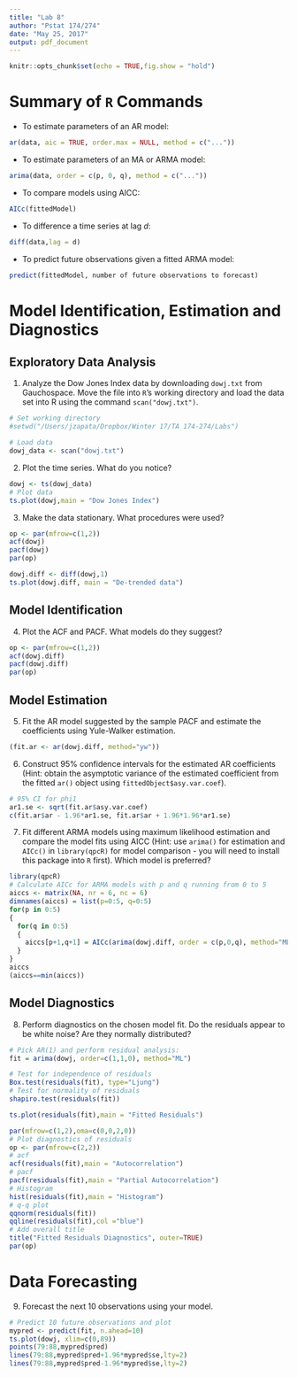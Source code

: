 ```yaml
---
title: "Lab 8"
author: "Pstat 174/274"
date: "May 25, 2017"
output: pdf_document
---
```


```r
knitr::opts_chunk$set(echo = TRUE,fig.show = "hold")
```

# Summary of `R` Commands 


- To estimate parameters of an AR model:
```r
ar(data, aic = TRUE, order.max = NULL, method = c("..."))
```

- To estimate parameters of an MA or ARMA model: 
```r
arima(data, order = c(p, 0, q), method = c("..."))
```

- To compare models using AICC: 
```r
AICc(fittedModel)
```

- To difference a time series at lag $d$:
```r
diff(data,lag = d)
```

- To predict future observations given a fitted ARMA model: 
```r
predict(fittedModel, number of future observations to forecast)
```

# Model Identification, Estimation and Diagnostics

## Exploratory Data Analysis

1. Analyze the Dow Jones Index data by downloading `dowj.txt` from Gauchospace. Move the file into `R`’s working directory and load the data set into R using the command `scan("dowj.txt")`.
```r
# Set working directory
#setwd("/Users/jzapata/Dropbox/Winter 17/TA 174-274/Labs")
```

```r
# Load data
dowj_data <- scan("dowj.txt")
```

2. Plot the time series. What do you notice?
```r
dowj <- ts(dowj_data)
# Plot data
ts.plot(dowj,main = "Dow Jones Index")
```

3. Make the data stationary. What procedures were used?
```r
op <- par(mfrow=c(1,2))
acf(dowj)
pacf(dowj)
par(op)
```

```r
dowj.diff <- diff(dowj,1)
ts.plot(dowj.diff, main = "De-trended data")
```

## Model Identification

4. Plot the ACF and PACF. What models do they suggest?
```r
op <- par(mfrow=c(1,2))
acf(dowj.diff)
pacf(dowj.diff)
par(op)
```

## Model Estimation

5. Fit the AR model suggested by the sample PACF and estimate the coefficients using Yule-Walker estimation.
```r
(fit.ar <- ar(dowj.diff, method="yw"))
```

6. Construct 95% confidence intervals for the estimated AR coefficients (Hint: obtain the asymptotic variance of the estimated coefficient from the fitted `ar()` object using `fittedObject$asy.var.coef`).
```r
# 95% CI for phi1
ar1.se <- sqrt(fit.ar$asy.var.coef)
c(fit.ar$ar - 1.96*ar1.se, fit.ar$ar + 1.96*1.96*ar1.se)
```

7. Fit different ARMA models using maximum likelihood estimation and compare the model fits using AICC (Hint: use `arima()` for estimation and `AICc()` in `library(qpcR)` for model comparison - you will need to install this package into `R` first). Which model is preferred?
```r
library(qpcR)
# Calculate AICc for ARMA models with p and q running from 0 to 5
aiccs <- matrix(NA, nr = 6, nc = 6)
dimnames(aiccs) = list(p=0:5, q=0:5)
for(p in 0:5)
{
  for(q in 0:5)
  {
    aiccs[p+1,q+1] = AICc(arima(dowj.diff, order = c(p,0,q), method="ML"))
  }
}
aiccs
(aiccs==min(aiccs))
```

## Model Diagnostics

8. Perform diagnostics on the chosen model fit. Do the residuals appear to be white noise? Are they normally distributed?

```r
# Pick AR(1) and perform residual analysis:
fit = arima(dowj, order=c(1,1,0), method="ML")

# Test for independence of residuals
Box.test(residuals(fit), type="Ljung")
# Test for normality of residuals
shapiro.test(residuals(fit))
```

```r
ts.plot(residuals(fit),main = "Fitted Residuals")
```

```r
par(mfrow=c(1,2),oma=c(0,0,2,0))
# Plot diagnostics of residuals
op <- par(mfrow=c(2,2))
# acf
acf(residuals(fit),main = "Autocorrelation")
# pacf
pacf(residuals(fit),main = "Partial Autocorrelation")
# Histogram
hist(residuals(fit),main = "Histogram")
# q-q plot
qqnorm(residuals(fit))
qqline(residuals(fit),col ="blue")
# Add overall title
title("Fitted Residuals Diagnostics", outer=TRUE)
par(op)
```

# Data Forecasting

9. Forecast the next 10 observations using your model.
```r
# Predict 10 future observations and plot
mypred <- predict(fit, n.ahead=10)
ts.plot(dowj, xlim=c(0,89))
points(79:88,mypred$pred)
lines(79:88,mypred$pred+1.96*mypred$se,lty=2)
lines(79:88,mypred$pred-1.96*mypred$se,lty=2)
```